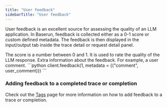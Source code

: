 ```yaml
---
title: "User feedback"
sidebarTitle: "User feedback"
---
```


User feedback is an excellent source for assessing the quality of an LLM application. In Baserun, feedback is collected either as a 0-1 score or custom defined metadata. The feedback is then displayed in the input/output tab inside the trace detail or request detail panel.

<ParamField path="score" type="numeric">
  The score is a number between 0 and 1. It is used to rate the quality of the
  LLM response.
</ParamField>
<ParamField path="metadata" type="JSON-serializable">
  Extra information about the feedback. For example, a user comment.
</ParamField>
```python
    client.feedback(1, metadata = {("comment", user_comment)})
```

### Adding feedback to a completed trace or completion

Check out the [Tags](/SDK_2.0/python/tags) page for more information on how to add feedback to a trace or completion.
